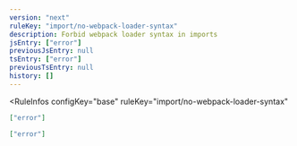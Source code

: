 ```yaml
---
version: "next"
ruleKey: "import/no-webpack-loader-syntax"
description: Forbid webpack loader syntax in imports
jsEntry: ["error"]
previousJsEntry: null
tsEntry: ["error"]
previousTsEntry: null
history: []
---
```


<RuleInfos 
  configKey="base" 
  ruleKey="import/no-webpack-loader-syntax" 
>

```json
["error"]
```

```json
["error"]
```

</RuleInfos>
